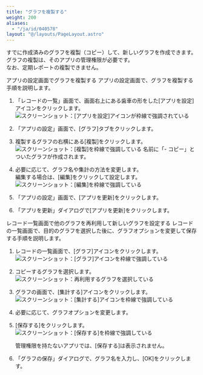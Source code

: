 ```yaml
---
title: "グラフを複製する"
weight: 200
aliases:
  - "/ja/id/040578"
layout: "@/layouts/PageLayout.astro"
---
```




すでに作成済みのグラフを複製（コピー）して、新しいグラフを作成できます。  
グラフの複製は、そのアプリの管理権限が必要です。  
なお、定期レポートの複製できません。

<Heading id="report_copy_report_10">アプリの設定画面でグラフを複製する</Heading>
アプリの設定画面で、グラフを複製する手順を説明します。

1. 「レコードの一覧」画面で、画面右上にある歯車の形をした[アプリを設定]アイコンをクリックします。  
   <Img src="/k/kintone/img/settings_new_icon.png" alt="スクリーンショット：[アプリを設定]アイコンが枠線で強調されている" />

1. 「アプリの設定」画面で、[グラフ]タブをクリックします。

1. 複製するグラフの右横にある[複製]をクリックします。
   <Img src="/k/kintone/img-ja/copy_report_02.png" alt="スクリーンショット：[複製]を枠線で強調している" />
  名前に「- コピー」とついたグラフが作成されます。

1. 必要に応じて、グラフ名や集計の方法を変更します。  
   編集する場合は、[編集]をクリックして設定します。
   <Img src="/k/kintone/img-ja/copy_report_03.png" alt="スクリーンショット：[編集]を枠線で強調している" />

1. 「アプリの設定」画面で、[アプリを更新]をクリックします。

1. 「アプリを更新」ダイアログで[アプリを更新]をクリックします。

<Heading id="report_copy_report_20">レコード一覧画面で他のグラフを再利用して新しいグラフを設定する</Heading>
レコードの一覧画面で、目的のグラフを選択した後に、グラフオプションを変更して保存する手順を説明します。

1. レコードの一覧画面で、[グラフ]アイコンをクリックします。  
   <Img src="/k/kintone/img-ja/set_report_04.png" alt="スクリーンショット：[グラフ]アイコンを枠線で強調している" />

1. コピーするグラフを選択します。  
   <Img src="/k/kintone/img-ja/copy_report_04.png" alt="スクリーンショット：再利用するグラフを選択している" />

1. グラフの画面で、[集計する]アイコンをクリックします。  
   <Img src="/k/kintone/img-ja/copy_report_05.png" alt="スクリーンショット：[集計する]アイコンを枠線で強調している" />

1. 必要に応じて、グラフオプションを変更します。

1. [保存する]をクリックします。
   <Img src="/k/kintone/img-ja/copy_report_06.png" alt="スクリーンショット：[保存する]を枠線で強調している" />

   <Note>

   管理権限を持たないアプリでは、[保存する]は表示されません。

   </Note>

1. 「グラフの保存」ダイアログで、グラフ名を入力し、[OK]をクリックします。
